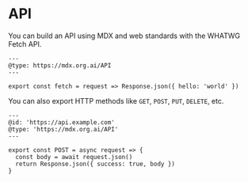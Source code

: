 # API

You can build an API using MDX and web standards with the WHATWG Fetch API.

```mdx
---
@type: https://mdx.org.ai/API
---

export const fetch = request => Response.json({ hello: 'world' })

```

You can also export HTTP methods like `GET`, `POST`, `PUT`, `DELETE`, etc.

```mdx
---
@id: 'https://api.example.com'
@type: 'https://mdx.org.ai/API'
---

export const POST = async request => {
  const body = await request.json()
  return Response.json({ success: true, body })
}
```
